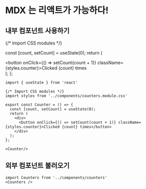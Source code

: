 # MDX 는 리액트가 가능하다!

## 내부 컴포넌트 사용하기


{/* Import CSS modules */}

  const [count, setCount] = useState(0);
  return (
    <div>
      <button onClick={() => setCount(count + 1)} className={styles.counter}>Clicked {count} times</button>
    </div>
  );
};

<Counter/>


```mdx
import { useState } from 'react'

{/* Import CSS modules */}
import styles from '../components/counters.module.css'

export const Counter = () => {
  const [count, setCount] = useState(0);
  return (
    <div>
      <button onClick={() => setCount(count + 1)} className={styles.counter}>Clicked {count} times</button>
    </div>
  );
};

<Counter/>
```


## 외부 컴포넌트 불러오기


<Counters />

```mdx
import Counters from '../components/counters'
<Counters />
```